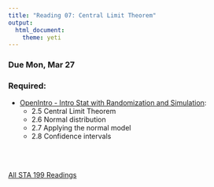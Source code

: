 ```yaml
---
title: "Reading 07: Central Limit Theorem"
output: 
  html_document: 
    theme: yeti
---
```


### Due Mon, Mar 27

### Required:

- [OpenIntro - Intro Stat with Randomization and Simulation](https://drive.google.com/file/d/0B-DHaDEbiOGkRHNndUlBaHVmaGM/view):
    - 2.5 Central Limit Theorem
    - 2.6 Normal distribution
    - 2.7 Applying the normal model
    - 2.8 Confidence intervals
    
<br>
<br>

[All STA 199 Readings](https://www2.stat.duke.edu/courses/Spring19/sta199.001/reading/readings.html)

<!--
## Due

Monday, Apr 2

## Required:

- [Hidden Figures: How Donald Trump Is Rigging the Census](https://www.motherjones.com/politics/2018/03/donald-trump-rigging-2020-census-undercounting-minorities-1/)

- [NY Times: If Census Asks About Citizenship, Some Already Have an Answer: No Comment](https://www.nytimes.com/2018/03/27/us/census-undocumented-immigrants.html)

- [NY Times: Here’s Why an Accurate Census Count Is So Important](https://www.nytimes.com/2018/03/27/us/politics/census-citizenship-question.html)
-->